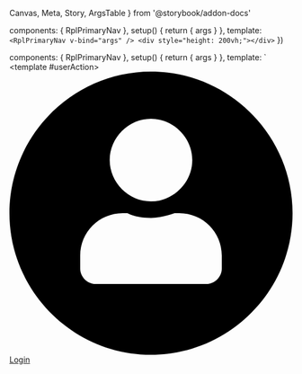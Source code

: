   Canvas,
  Meta,
  Story,
  ArgsTable
} from '@storybook/addon-docs'


  components: { RplPrimaryNav },
  setup() {
    return { args }
  },
  template: `
    <RplPrimaryNav v-bind="args" />
    <div style="height: 200vh;"></div>
  `
})

  components: { RplPrimaryNav },
  setup() {
    return { args }
  },
  template: `
  <RplPrimaryNav v-bind="args" >
    <template #userAction>
      <a
        class="
          rpl-type-label-small
          rpl-type-weight-bold
          rpl-u-focusable-block
        "
        href="/login"
        target="_blank"
      >
        <span class="rpl-u-margin-r-2"
        ><span class="rpl-icon rpl-icon--size-s rpl-icon--icon-user-circle-filled" style="transform: translateY(2px);"
        ><svg xmlns="http://www.w3.org/2000/svg" viewBox="0 0 24 24" xml:space="preserve"><path d="M12 0C5.4 0 0 5.4 0 12s5.4 12 12 12 12-5.4 12-12S18.6 0 12 0zm0 4c1.9 0 3.5 1.6 3.5 3.5S13.9 11 12 11 8.5 9.4 8.5 7.5 10.1 4 12 4zm6 12.7c0 .7-.6 1.3-1.3 1.3H7.3c-.7 0-1.3-.6-1.3-1.3v-1.1c0-2 1.6-3.6 3.6-3.6h.4c.6.3 1.3.4 2 .4s1.4-.2 2-.4h.4c2 0 3.6 1.6 3.6 3.6v1.1z"></path><path d="M0 0h24v24H0z" style="fill: none;"></path></svg></span
        ></span
        >&NoBreak;<span>Login</span>
      </a>
    </template>
  </RplPrimaryNav>
  <div style="height: 200vh;"></div>
  `
})

<Meta
  title='Core/Navigation/Primary nav'
  component={RplPrimaryNav}
/>

# Primary nav

<ArgsTable of={RplPrimaryNav} />

<Canvas>
  <Story
    name='Default'
    play={a11yStoryCheck}
    args={{
      primaryLogo: {
        href: '#',
        src: '/img/primary-nav-logo-primary.svg',
        altText: 'Primary logo alt text'
      },
      items: RplPrimaryNavItems
    }}
  >
    {SingleTemplate.bind()}
  </Story>
</Canvas>

<Canvas>
  <Story
    name='With secondary logo'
    play={a11yStoryCheck}
    args={{
      primaryLogo: {
        href: '#',
        src: '/img/primary-nav-logo-primary.svg',
        altText: 'Primary logo alt text'
      },
      secondaryLogo: {
        href: '#',
        src: '/img/primary-nav-logo-secondary.svg',
        altText: 'Secondary logo alt text'
      },
      items: RplPrimaryNavItems
    }}
  >
    {SingleTemplate.bind()}
  </Story>
</Canvas>

<Canvas>
  <Story
    name='With custom user action'
    play={a11yStoryCheck}
    args={{
      primaryLogo: {
        href: '#',
        src: '/img/primary-nav-logo-primary.svg',
        altText: 'Primary logo alt text'
      },
      secondaryLogo: {
        href: '#',
        src: '/img/primary-nav-logo-secondary.svg',
        altText: 'Secondary logo alt text'
      },
      items: RplPrimaryNavItems
    }}
  >
    {CustomLoginButtonTemplate.bind()}
  </Story>
</Canvas>
